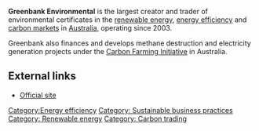 '''Greenbank Environmental''' is the largest creator and trader of environmental certificates in the [[renewable energy]], [[energy efficiency]] and [[carbon markets]] in [[Australia]], operating since 2003.

Greenbank also finances and develops methane destruction and electricity generation projects under the [[Carbon Farming Initiative]] in Australia. 

== External links ==

* [http://www.green-bank.com.au Official site] 


{{stub}}

[[Category:Energy efficiency]]
[[Category: Sustainable business practices]]
[[Category: Renewable energy]]
[[Category: Carbon trading]]
